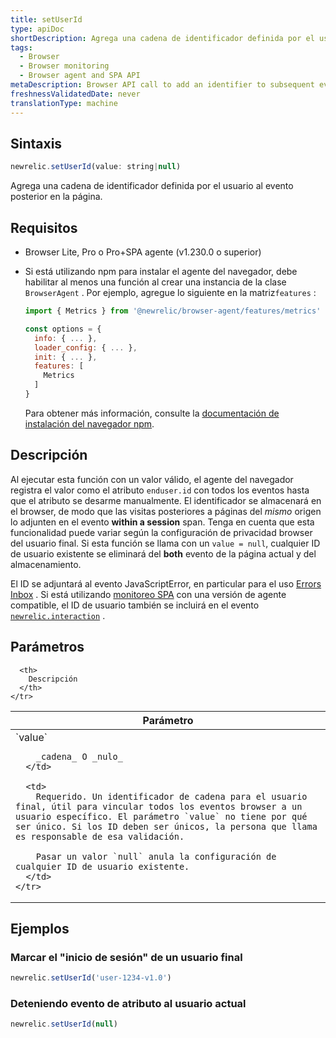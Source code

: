 ```yaml
---
title: setUserId
type: apiDoc
shortDescription: Agrega una cadena de identificador definida por el usuario al evento posterior en la página.
tags:
  - Browser
  - Browser monitoring
  - Browser agent and SPA API
metaDescription: Browser API call to add an identifier to subsequent events on the page.
freshnessValidatedDate: never
translationType: machine
---
```


## Sintaxis

```js
newrelic.setUserId(value: string|null)
```

Agrega una cadena de identificador definida por el usuario al evento posterior en la página.

## Requisitos

* Browser Lite, Pro o Pro+SPA agente (v1.230.0 o superior)

* Si está utilizando npm para instalar el agente del navegador, debe habilitar al menos una función al crear una instancia de la clase `BrowserAgent` . Por ejemplo, agregue lo siguiente en la matriz`features` :

  ```js
  import { Metrics } from '@newrelic/browser-agent/features/metrics'

  const options = {
    info: { ... },
    loader_config: { ... },
    init: { ... },
    features: [
      Metrics
    ]
  }
  ```

  Para obtener más información, consulte la [documentación de instalación del navegador npm](https://www.npmjs.com/package/@newrelic/browser-agent#new-relic-browser-agent).

## Descripción

Al ejecutar esta función con un valor válido, el agente del navegador registra el valor como el atributo `enduser.id` con todos los eventos hasta que el atributo se desarme manualmente. El identificador se almacenará en el browser, de modo que las visitas posteriores a páginas del _mismo_ origen lo adjunten en el evento <DNT>**within a session**</DNT> span. Tenga en cuenta que esta funcionalidad puede variar según la configuración de privacidad browser del usuario final. Si esta función se llama con un `value = null`, cualquier ID de usuario existente se eliminará del <DNT>**both**</DNT> evento de la página actual y del almacenamiento.

El ID se adjuntará al evento JavaScriptError, en particular para el uso [Errors Inbox](/docs/errors-inbox/errors-inbox/) . Si está utilizando [monitoreo SPA](/docs/browser/single-page-app-monitoring/get-started/welcome-single-page-app-monitoring) con una versión de agente compatible, el ID de usuario también se incluirá en el evento [`newrelic.interaction`](/docs/browser/new-relic-browser/browser-agent-apis/browser-spa-api-newrelicinteraction) .

## Parámetros

<table>
  <thead>
    <tr>
      <th width="25%">
        Parámetro
      </th>

      <th>
        Descripción
      </th>
    </tr>
  </thead>

  <tbody>
    <tr>
      <td>
        `value`

        _cadena_ O _nulo_
      </td>

      <td>
        Requerido. Un identificador de cadena para el usuario final, útil para vincular todos los eventos browser a un usuario específico. El parámetro `value` no tiene por qué ser único. Si los ID deben ser únicos, la persona que llama es responsable de esa validación.

        Pasar un valor `null` anula la configuración de cualquier ID de usuario existente.
      </td>
    </tr>
  </tbody>
</table>

## Ejemplos

### Marcar el "inicio de sesión" de un usuario final

```js
newrelic.setUserId('user-1234-v1.0')
```

### Deteniendo evento de atributo al usuario actual

```js
newrelic.setUserId(null)
```
